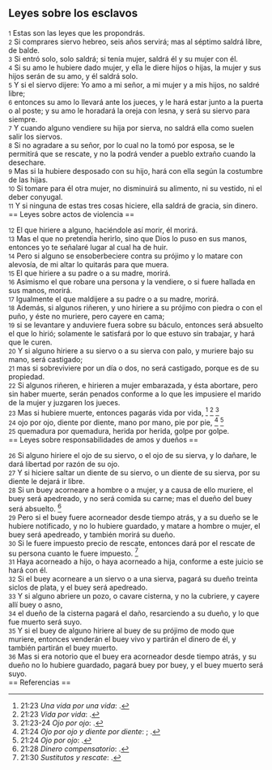 == Leyes sobre los esclavos ==

{{anchor|1}} <small>1</small> Estas son las leyes que les propondrás.<br>
{{anchor|2}} <small>2</small> Si comprares siervo hebreo, seis años servirá; mas al séptimo saldrá libre, de balde.<br>
{{anchor|3}} <small>3</small> Si entró solo, solo saldrá; si tenía mujer, saldrá él y su mujer con él.<br>
{{anchor|4}} <small>4</small> Si su amo le hubiere dado mujer, y ella le diere hijos o hijas, la mujer y sus hijos serán de su amo, y él saldrá solo.<br>
{{anchor|5}} <small>5</small> Y si el siervo dijere: Yo amo a mi señor, a mi mujer y a mis hijos, no saldré libre;<br>
{{anchor|6}} <small>6</small> entonces su amo lo llevará ante los jueces, y le hará estar junto a la puerta o al poste; y su amo le horadará la oreja con lesna, y será su siervo para siempre.<br>
{{anchor|7}} <small>7</small> Y cuando alguno vendiere su hija por sierva, no saldrá ella como suelen salir los siervos.<br>
{{anchor|8}} <small>8</small> Si no agradare a su señor, por lo cual no la tomó por esposa, se le permitirá que se rescate, y no la podrá vender a pueblo extraño cuando la desechare.<br>
{{anchor|9}} <small>9</small> Mas si la hubiere desposado con su hijo, hará con ella según la costumbre de las hijas.<br>
{{anchor|10}} <small>10</small> Si tomare para él otra mujer, no disminuirá su alimento, ni su vestido, ni el deber conyugal.<br>
{{anchor|11}} <small>11</small> Y si ninguna de estas tres cosas hiciere, ella saldrá de gracia, sin dinero.<br>
== Leyes sobre actos de violencia ==

{{anchor|12}} <small>12</small> El que hiriere a alguno, haciéndole así morir, él morirá.<br>
{{anchor|13}} <small>13</small> Mas el que no pretendía herirlo, sino que Dios lo puso en sus manos, entonces yo te señalaré lugar al cual ha de huir.<br>
{{anchor|14}} <small>14</small> Pero si alguno se ensoberbeciere contra su prójimo y lo matare con alevosía, de mi altar lo quitarás para que muera.<br>
{{anchor|15}} <small>15</small> El que hiriere a su padre o a su madre, morirá.<br>
{{anchor|16}} <small>16</small> Asimismo el que robare una persona y la vendiere, o si fuere hallada en sus manos, morirá.<br>
{{anchor|17}} <small>17</small> Igualmente el que maldijere a su padre o a su madre, morirá.<br>
{{anchor|18}} <small>18</small> Además, si algunos riñeren, y uno hiriere a su prójimo con piedra o con el puño, y éste no muriere, pero cayere en cama;<br>
{{anchor|19}} <small>19</small> si se levantare y anduviere fuera sobre su báculo, entonces será absuelto el que lo hirió; solamente le satisfará por lo que estuvo sin trabajar, y hará que le curen.<br>
{{anchor|20}} <small>20</small> Y si alguno hiriere a su siervo o a su sierva con palo, y muriere bajo su mano, será castigado;<br>
{{anchor|21}} <small>21</small> mas si sobreviviere por un día o dos, no será castigado, porque es de su propiedad.<br>
{{anchor|22}} <small>22</small> Si algunos riñeren, e hirieren a mujer embarazada, y ésta abortare, pero sin haber muerte, serán penados conforme a lo que les impusiere el marido de la mujer y juzgaren los jueces.<br>
{{anchor|23}} <small>23</small> Mas si hubiere muerte, entonces pagarás vida por vida, <ref>21:23 ''Una vida por una vida'': {{lib|LU|89|6|7}}.</ref> <ref>21:23 ''Vida por vida'': {{lib|LU|70|10|9}}.</ref> <ref>21:23-24 ''Ojo por ojo'': {{lib|LU|70|10|9}}.</ref><br>
{{anchor|24}} <small>24</small> ojo por ojo, diente por diente, mano por mano, pie por pie, <ref>21:24 ''Ojo por ojo y diente por diente'': {{lib|LU|140|6|9}}; {{lib|LU|140|8|5}}.</ref> <ref>21:24 ''Ojo por ojo'': {{lib|LU|159|5|11}}.</ref><br>
{{anchor|25}} <small>25</small> quemadura por quemadura, herida por herida, golpe por golpe.<br>
== Leyes sobre responsabilidades de amos y dueños ==

{{anchor|26}} <small>26</small> Si alguno hiriere el ojo de su siervo, o el ojo de su sierva, y lo dañare, le dará libertad por razón de su ojo.<br>
{{anchor|27}} <small>27</small> Y si hiciere saltar un diente de su siervo, o un diente de su sierva, por su diente le dejará ir libre.<br>
{{anchor|28}} <small>28</small> Si un buey acorneare a hombre o a mujer, y a causa de ello muriere, el buey será apedreado, y no será comida su carne; mas el dueño del buey será absuelto. <ref>21:28 ''Dinero compensatorio'': {{lib|LU|70|10|12}}.</ref><br>
{{anchor|29}} <small>29</small> Pero si el buey fuere acorneador desde tiempo atrás, y a su dueño se le hubiere notificado, y no lo hubiere guardado, y matare a hombre o mujer, el buey será apedreado, y también morirá su dueño.<br>
{{anchor|30}} <small>30</small> Si le fuere impuesto precio de rescate, entonces dará por el rescate de su persona cuanto le fuere impuesto. <ref>21:30 ''Sustitutos y rescate'': {{lib|LU|89|7|1}}.</ref><br>
{{anchor|31}} <small>31</small> Haya acorneado a hijo, o haya acorneado a hija, conforme a este juicio se hará con él.<br>
{{anchor|32}} <small>32</small> Si el buey acorneare a un siervo o a una sierva, pagará su dueño treinta siclos de plata,  y el buey será apedreado.<br>
{{anchor|33}} <small>33</small> Y si alguno abriere un pozo, o cavare cisterna, y no la cubriere, y cayere allí buey o asno,<br>
{{anchor|34}} <small>34</small> el dueño de la cisterna pagará el daño, resarciendo a su dueño, y lo que fue muerto será suyo.<br>
{{anchor|35}} <small>35</small> Y si el buey de alguno hiriere al buey de su prójimo de modo que muriere, entonces venderán el buey vivo y partirán el dinero de él, y también partirán el buey muerto.<br>
{{anchor|36}} <small>36</small> Mas si era notorio que el buey era acorneador desde tiempo atrás, y su dueño no lo hubiere guardado, pagará buey por buey, y el buey muerto será suyo.<br>
== Referencias ==

<references />
